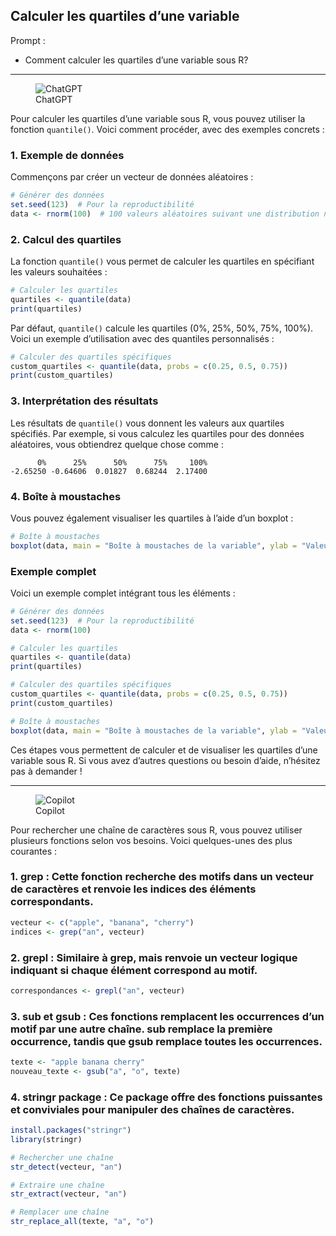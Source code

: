 ## Calculer les quartiles d'une variable

::: {.callout-note appearance="simple"}
Prompt : 

* Comment calculer les quartiles d'une variable sous R?


:::

----

![ChatGPT](../img/ChatGPT.PNG)

Pour calculer les quartiles d'une variable sous R, vous pouvez utiliser la fonction `quantile()`. Voici comment procéder, avec des exemples concrets :

### 1. Exemple de données

Commençons par créer un vecteur de données aléatoires :

```r
# Générer des données
set.seed(123)  # Pour la reproductibilité
data <- rnorm(100)  # 100 valeurs aléatoires suivant une distribution normale
```

### 2. Calcul des quartiles

La fonction `quantile()` vous permet de calculer les quartiles en spécifiant les valeurs souhaitées :

```r
# Calculer les quartiles
quartiles <- quantile(data)
print(quartiles)
```

Par défaut, `quantile()` calcule les quartiles (0%, 25%, 50%, 75%, 100%). Voici un exemple d'utilisation avec des quantiles personnalisés :

```r
# Calculer des quartiles spécifiques
custom_quartiles <- quantile(data, probs = c(0.25, 0.5, 0.75))
print(custom_quartiles)
```

### 3. Interprétation des résultats

Les résultats de `quantile()` vous donnent les valeurs aux quartiles spécifiés. Par exemple, si vous calculez les quartiles pour des données aléatoires, vous obtiendrez quelque chose comme :

```plaintext
      0%      25%      50%      75%     100% 
-2.65250 -0.64606  0.01827  0.68244  2.17400 
```

### 4. Boîte à moustaches

Vous pouvez également visualiser les quartiles à l'aide d'un boxplot :

```r
# Boîte à moustaches
boxplot(data, main = "Boîte à moustaches de la variable", ylab = "Valeurs", col = "lightblue")
```

### Exemple complet

Voici un exemple complet intégrant tous les éléments :

```r
# Générer des données
set.seed(123)  # Pour la reproductibilité
data <- rnorm(100)

# Calculer les quartiles
quartiles <- quantile(data)
print(quartiles)

# Calculer des quartiles spécifiques
custom_quartiles <- quantile(data, probs = c(0.25, 0.5, 0.75))
print(custom_quartiles)

# Boîte à moustaches
boxplot(data, main = "Boîte à moustaches de la variable", ylab = "Valeurs", col = "lightblue")
```

Ces étapes vous permettent de calculer et de visualiser les quartiles d'une variable sous R. Si vous avez d'autres questions ou besoin d'aide, n'hésitez pas à demander !


----

![Copilot](../img/copilot.PNG)


Pour rechercher une chaîne de caractères sous R, vous pouvez utiliser plusieurs fonctions selon vos besoins. Voici quelques-unes des plus courantes :

### 1. grep : Cette fonction recherche des motifs dans un vecteur de caractères et renvoie les indices des éléments correspondants.

```R
vecteur <- c("apple", "banana", "cherry")
indices <- grep("an", vecteur)
```

### 2. grepl : Similaire à grep, mais renvoie un vecteur logique indiquant si chaque élément correspond au motif.


```R
correspondances <- grepl("an", vecteur)
```

### 3. sub et gsub : Ces fonctions remplacent les occurrences d’un motif par une autre chaîne. sub remplace la première occurrence, tandis que gsub remplace toutes les occurrences.

```R
texte <- "apple banana cherry"
nouveau_texte <- gsub("a", "o", texte)
```

### 4. stringr package : Ce package offre des fonctions puissantes et conviviales pour manipuler des chaînes de caractères.

```R
install.packages("stringr")
library(stringr)

# Rechercher une chaîne
str_detect(vecteur, "an")

# Extraire une chaîne
str_extract(vecteur, "an")

# Remplacer une chaîne
str_replace_all(texte, "a", "o")
```






